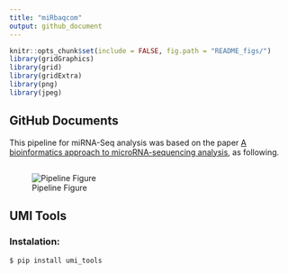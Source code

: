 ```yaml
---
title: "miRbaqcom"
output: github_document
---
```


```r
knitr::opts_chunk$set(include = FALSE, fig.path = "README_figs/")
library(gridGraphics)
library(grid)
library(gridExtra)
library(png)
library(jpeg)
```

## GitHub Documents

This pipeline for miRNA-Seq analysis was based on the paper [A bioinformatics approach to microRNA-sequencing analysis](https://www.sciencedirect.com/science/article/pii/S266591312030131X), as following.

## 

![Pipeline Figure](README_figs/README-pipeline.png)

## UMI Tools

### Instalation:

``` .bash
$ pip install umi_tools
```
